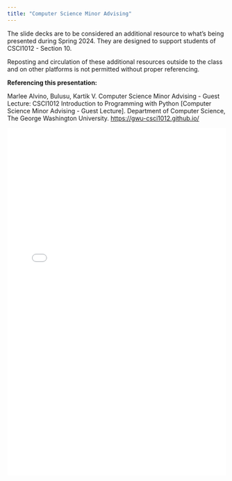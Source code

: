 ```yaml
---
title: "Computer Science Minor Advising"
---
```

:::{.callout-warning}
The slide decks are to be considered an additional resource to what's being presented during Spring 2024. They are designed to support students of CSCI1012 - Section 10. 

Reposting and circulation of these additional resources outside to the class and on other platforms is not permitted without proper referencing.
:::

:::{.callout}
**Referencing this presentation:**

Marlee Alvino, Bulusu, Kartik V. Computer Science Minor Advising - Guest Lecture: CSCI1012 Introduction to Programming with Python [Computer Science Minor Advising - Guest Lecture]. Department of Computer Science, The George Washington University. [https://gwu-csci1012.github.io/](https://gwu-csci1012.github.io/)
:::


![](../../media/additional-resources/CS1012-Minor.pdf){width="100%" height="800px"}